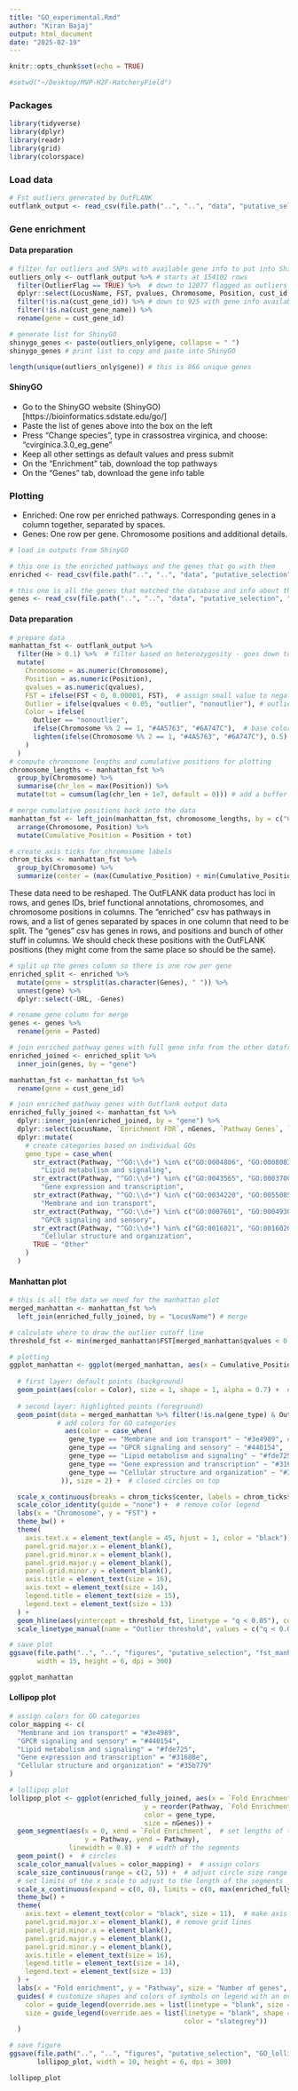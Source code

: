 ```yaml
---
title: "GO_experimental.Rmd"
author: "Kiran Bajaj"
output: html_document
date: "2025-02-19"
---
```


```r
knitr::opts_chunk$set(echo = TRUE)
```

```r
#setwd("~/Desktop/MVP-H2F-HatcheryField")
```

### Packages

```r

library(tidyverse)
library(dplyr)
library(readr)
library(grid)
library(colorspace)

```

### Load data

```r

# Fst outliers generated by OutFLANK
outflank_output <- read_csv(file.path("..", "..", "data", "putative_selection", "outflank_results.csv"))

```

### Gene enrichment

#### Data preparation

```r

# filter for outliers and SNPs with available gene info to put into ShinyGO
outliers_only <- outflank_output %>% # starts at 154102 rows
  filter(OutlierFlag == TRUE) %>%  # down to 12077 flagged as outliers
  dplyr::select(LocusName, FST, pvalues, Chromosome, Position, cust_id, cust_gene_id, cust_gene_name) %>%
  filter(!is.na(cust_gene_id)) %>% # down to 925 with gene info available
  filter(!is.na(cust_gene_name)) %>%
  rename(gene = cust_gene_id)

# generate list for ShinyGO
shinygo_genes <- paste(outliers_only$gene, collapse = " ")
shinygo_genes # print list to copy and paste into ShinyGO

length(unique(outliers_only$gene)) # this is 866 unique genes

```

#### ShinyGO

- Go to the ShinyGO website (ShinyGO)[https://bioinformatics.sdstate.edu/go/]
- Paste the list of genes above into the box on the left
- Press "Change species", type in crassostrea virginica, and choose: "cvirginica.3.0_eg_gene"
- Keep all other settings as default values and press submit
- On the "Enrichment" tab, download the top pathways
- On the "Genes" tab, download the gene info table

### Plotting

- Enriched: One row per enriched pathways. Corresponding genes in a column together, separated by spaces.
- Genes: One row per gene. Chromosome positions and additional details.

```r

# load in outputs from ShinyGO

# this one is the enriched pathways and the genes that go with them
enriched <- read_csv(file.path("..", "..", "data", "putative_selection", "shinyGO_enriched.csv"))

# this one is all the genes that matched the database and info about them
genes <- read_csv(file.path("..", "..", "data", "putative_selection", "shinyGO_genes.csv"))


```

#### Data preparation

```r

# prepare data
manhattan_fst <- outflank_output %>%
  filter(He > 0.1) %>%  # filter based on heterozygosity - goes down to 151340 SNPs
  mutate(
    Chromosome = as.numeric(Chromosome),
    Position = as.numeric(Position),
    qvalues = as.numeric(qvalues),
    FST = ifelse(FST < 0, 0.00001, FST),  # assign small value to negative FST
    Outlier = ifelse(qvalues < 0.05, "outlier", "nonoutlier"), # outliers are designated with q values 
    Color = ifelse(
      Outlier == "nonoutlier",
      ifelse(Chromosome %% 2 == 1, "#4A5763", "#6A747C"),  # base color
      lighten(ifelse(Chromosome %% 2 == 1, "#4A5763", "#6A747C"), 0.5) # lighten for outliers
    )
  )
# compute chromosome lengths and cumulative positions for plotting
chromosome_lengths <- manhattan_fst %>%
  group_by(Chromosome) %>%
  summarise(chr_len = max(Position)) %>%
  mutate(tot = cumsum(lag(chr_len + 1e7, default = 0))) # add a buffer between chromosomes for readability

# merge cumulative positions back into the data
manhattan_fst <- left_join(manhattan_fst, chromosome_lengths, by = c("Chromosome" = "Chromosome")) %>%
  arrange(Chromosome, Position) %>%
  mutate(Cumulative_Position = Position + tot)

# create axis ticks for chromosome labels
chrom_ticks <- manhattan_fst %>%
  group_by(Chromosome) %>%
  summarize(center = (max(Cumulative_Position) + min(Cumulative_Position)) / 2)

```

These data need to be reshaped. The OutFLANK data product has loci in rows, and genes IDs, brief functional annotations, chromosomes, and chromosome positions in columns. The "enriched" csv has pathways in rows, and a list of genes separated by spaces in one column that need to be split. The "genes" csv has genes in rows, and positions and bunch of other stuff in columns. We should check these positions with the OutFLANK positions (they might come from the same place so should be the same). 

```r

# split up the genes column so there is one row per gene
enriched_split <- enriched %>%
  mutate(gene = strsplit(as.character(Genes), " ")) %>%
  unnest(gene) %>%
  dplyr::select(-URL, -Genes)

# rename gene column for merge
genes <- genes %>%
  rename(gene = Pasted)

# join enriched pathway genes with full gene info from the other dataframe
enriched_joined <- enriched_split %>%
  inner_join(genes, by = "gene")

manhattan_fst <- manhattan_fst %>%
  rename(gene = cust_gene_id)

# join enriched pathway genes with Outflank output data
enriched_fully_joined <- manhattan_fst %>%
  dplyr::inner_join(enriched_joined, by = "gene") %>%
  dplyr::select(LocusName, `Enrichment FDR`, nGenes, `Pathway Genes`, `Fold Enrichment`, Pathway) %>%
  dplyr::mutate(
    # create categories based on individual GOs
    gene_type = case_when(
      str_extract(Pathway, "^GO:\\d+") %in% c("GO:0004806", "GO:0008083") ~ 
        "Lipid metabolism and signaling", 
      str_extract(Pathway, "^GO:\\d+") %in% c("GO:0043565", "GO:0003700", "GO:0006355") ~ 
        "Gene expression and transcription",
      str_extract(Pathway, "^GO:\\d+") %in% c("GO:0034220", "GO:0055085", "GO:0098655") ~ 
        "Membrane and ion transport",
      str_extract(Pathway, "^GO:\\d+") %in% c("GO:0007601", "GO:0004930", "GO:0007186") ~ 
        "GPCR signaling and sensory",
      str_extract(Pathway, "^GO:\\d+") %in% c("GO:0016021", "GO:0016020", "GO:0031012") ~ 
        "Cellular structure and organization",
      TRUE ~ "Other"
    )
  )
```

#### Manhattan plot

```r

# this is all the data we need for the manhattan plot
merged_manhattan <- manhattan_fst %>%
  left_join(enriched_fully_joined, by = "LocusName") # merge

# calculate where to draw the outlier cutoff line
threshold_fst <- min(merged_manhattan$FST[merged_manhattan$qvalues < 0.05], na.rm = TRUE)

# plotting
ggplot_manhattan <- ggplot(merged_manhattan, aes(x = Cumulative_Position, y = FST)) +
  
  # first layer: default points (background)
  geom_point(aes(color = Color), size = 1, shape = 1, alpha = 0.7) +  # slight transparency, open circles
  
  # second layer: highlighted points (foreground)
  geom_point(data = merged_manhattan %>% filter(!is.na(gene_type) & Outlier == "outlier"), 
            # add colors for GO categories
              aes(color = case_when(
               gene_type == "Membrane and ion transport" ~ "#3e4989", # color by gene type
               gene_type == "GPCR signaling and sensory" ~ "#440154", 
               gene_type == "Lipid metabolism and signaling" ~ "#fde725",  
               gene_type == "Gene expression and transcription" ~ "#31688e",
               gene_type == "Cellular structure and organization" ~ "#35b779", 
             )), size = 2) +  # closed circles on top

  scale_x_continuous(breaks = chrom_ticks$center, labels = chrom_ticks$Chromosome) +
  scale_color_identity(guide = "none") +  # remove color legend
  labs(x = "Chromosome", y = "FST") +
  theme_bw() +
  theme(
    axis.text.x = element_text(angle = 45, hjust = 1, color = "black"),
    panel.grid.major.x = element_blank(),
    panel.grid.minor.x = element_blank(),
    panel.grid.major.y = element_blank(), 
    panel.grid.minor.y = element_blank(),
    axis.title = element_text(size = 16),    
    axis.text = element_text(size = 14),      
    legend.title = element_text(size = 15),      
    legend.text = element_text(size = 13)
  ) +
  geom_hline(aes(yintercept = threshold_fst, linetype = "q < 0.05"), color = "black") +
  scale_linetype_manual(name = "Outlier threshold", values = c("q < 0.05" = "dashed"))

# save plot
ggsave(file.path("..", "..", "figures", "putative_selection", "fst_manhattan_plot.pdf"), ggplot_manhattan, 
       width = 15, height = 6, dpi = 300)

ggplot_manhattan

```

#### Lollipop plot

```r

# assign colors for GO categories
color_mapping <- c(
  "Membrane and ion transport" = "#3e4989",
  "GPCR signaling and sensory" = "#440154",
  "Lipid metabolism and signaling" = "#fde725",
  "Gene expression and transcription" = "#31688e",
  "Cellular structure and organization" = "#35b779"  
)

# lollipop plot
lollipop_plot <- ggplot(enriched_fully_joined, aes(x = `Fold Enrichment`, 
                                  y = reorder(Pathway, `Fold Enrichment`), 
                                  color = gene_type, 
                                  size = nGenes)) +
  geom_segment(aes(x = 0, xend = `Fold Enrichment`,  # set lengths of the segments
                   y = Pathway, yend = Pathway), 
               linewidth = 0.8) +  # width of the segments
  geom_point() +  # circles
  scale_color_manual(values = color_mapping) +  # assign colors
  scale_size_continuous(range = c(2, 5)) +  # adjust circle size range
  # set limits of the x scale to adjust to the length of the segments
  scale_x_continuous(expand = c(0, 0), limits = c(0, max(enriched_fully_joined$`Fold Enrichment`) * 1.1)) +  
  theme_bw() +
  theme( 
    axis.text = element_text(color = "black", size = 11),  # make axis text black
    panel.grid.major.x = element_blank(), # remove grid lines
    panel.grid.minor.x = element_blank(),
    panel.grid.major.y = element_blank(), 
    panel.grid.minor.y = element_blank(), 
    axis.title = element_text(size = 16),    
    legend.title = element_text(size = 14),      
    legend.text = element_text(size = 13)
  ) +
  labs(x = "Fold enrichment", y = "Pathway", size = "Number of genes", color = "Pathway type") +
  guides( # customize shapes and colors of symbols on legend with an override
    color = guide_legend(override.aes = list(linetype = "blank", size = 3)),  
    size = guide_legend(override.aes = list(linetype = "blank", shape = 21, fill = "slategrey",
                                            color = "slategrey"))  
  )

# save figure
ggsave(file.path("..", "..", "figures", "putative_selection", "GO_lollipop_plot.pdf"), 
       lollipop_plot, width = 10, height = 6, dpi = 300)

lollipop_plot

```